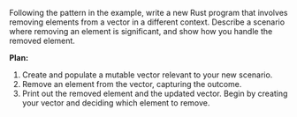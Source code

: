 Following the pattern in the example, write a new Rust program that involves removing elements from a vector in a different context. Describe a scenario where removing an element is significant, and show how you handle the removed element.



**Plan:**
1. Create and populate a mutable vector relevant to your new scenario.
2. Remove an element from the vector, capturing the outcome.
3. Print out the removed element and the updated vector. Begin by creating your vector and deciding which element to remove.